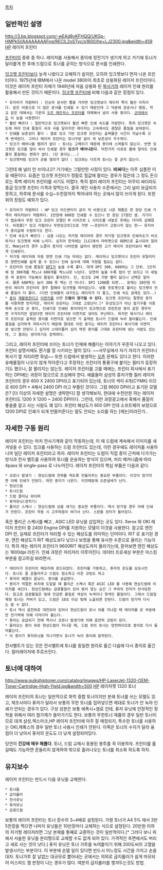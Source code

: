 [[목차]]
== 일반적인 설명 ==
http://3.bp.blogspot.com/-wEAd8vKFHQQ/UKGp-HMPk5I/AAAAAAAAFog/REClL2oSTyc/s1600/hp+LJ2300.jpg&width=459
[[HP]] 레이저 프린터 

[[프린터]]의 종류 중 하나. 레이저를 사용해서 종이에 정전기가 생기게 하고 거기에 토너가 달라붙게 한 후에 드럼으로 토너를 굳히는 방식으로 문서를 인쇄한다. 

[[잉크젯 프린터]]보다 늦게 나왔다고 오해하기 쉽지만, 오히려 잉크젯보다 먼저 나온 프린터이다. 1975년에 IBM에서 나온 model 3800이 최초로 상용화된 레이저 프린터이다. 이것은 레이저 프린터 자체가 1949년에 처음 상용화 된 [[복사기]]의 레이저 인쇄 원리를 활용해서 만든 것이기 때문이다. 
[[잉크젯 프린터]]에 비해 다음과 같은 장점이 있다.

 * 유지비가 저렴하다 : 단순히 문서만 뽑을 거라면 잉크젯보다 레이저 쪽이 훨씬 이득이다. 같은 비용으로 더 많은 문서를 인쇄할 수 있기 때문인데 그 덕분에 관공서나 병원, 학교 같은 데에서는 기존의 [[도트 매트릭스 프린터]]를 대체해서 널리 사용 중이다. [[군대]]에서도 이 놈을 사용한다!
 * 훨씬 빠르다 : 일반적으로 잉크젯보다 훨씬 빠른 인쇄 속도를 자랑한다. 특히 잉크젯은 속도에 따라 인쇄 품질이 극과 극을 달리지만 레이저는 고속에서도 괜찮은 품질을 보여준다.
 * 인쇄물 보존성이 좋다 : 염료 잉크 기반 잉크젯 프린터는 출력물은 시간이 지날수록 크게 변색된다. 그러나 레이저 프린터는 토너구분 없이 색 보존성이 우수하다.
 * 잉크가 배어나올 염려가 없다 : 토너는 고체이기 때문에 종이에 스며들지 않는다. 반면 잉크젯은 잉크를 많이 써서 인쇄할 경우 '''잉크가 배어나온다'''. 마찬가지 이유로 물에 닿아도 인쇄물의 품질에는 변화가 없다. (단 종이는...)
 * 잉크젯처럼 잉크가 굳을 염려가 없다 : 잉크와는 다르게 토너는 잘 굳지 않는다.

그런데 왜 널리 안 쓰이냐고? 거기에는 그럴만한 사정이 있다.  '''비싸다'''는 아주 심플한 이유 때문이다. 요즘은 잉크젯 프린터가 정말로 헐값에 팔리는 경우가 많은데 그 정도 돈으로는 흑백 레이저 프린터를 사기도 어렵다. 특히 컬러 레이저 프린터는 아무리 싸더라도 중급 잉크젯 프린터 가격과 맞먹는다. 결국 개인 사용자 수준에서는 그리 널리 보급되지 못하고, 하루에 문서를 수십~수천장까지 찍어내야 하는 곳에서 많이 쓰이게 된다. 또한 위의 장점도 예외가 있다.

 * 유지비가 저렴하다 : HP 잉크 어드밴티지 같이 저 비용으로 나온 제품은 한 장당 인쇄 가격이 레이저보다 저렴하다. 1만원에 600장 인쇄할 수 있으니 한 장당 17원인 셈. 거기다가 엡손에서 무한 잉크 프린터 모델인 M 시리즈와 L 시리즈를 내놓은 후에는 더더욱 심해졌다. 비정품[* 잉크 리필이나 무한잉크킷]으로 가면 ~~프린터가 고장나지 않는 한~~ 유지비가 종이값에 수렴하기도 한다.
 * 인쇄 속도가 빠르다 : 요즘 나오는 저가형 레이저의 경우 저가형 잉크젯과 인쇄속도가 비슷하거나 잉크젯에 비해 느리다. 심지어 한국에는 [LG]에서 마하젯으로 OEM으로 출시되어 알려진, Memjet의 경우 노즐이 용지의 너비만큼 넓어서 왠만한 고가 레이저 프린터보다 빠르게 인쇄된다.
 * 저가형 레이저에 자동 양면 인쇄 기능 따위는 없다. 레이저나 잉크젯이나 프린터 유틸리티로 양면인쇄를 쉽게 할 수 있으니 인쇄 실수에 대해 걱정할 필요는 없다.
 * 프린터의 인쇄 품질은 [[DPI]]가 높을 수록 좋다. 대개 DPI 300, 600하는 그 단위. 1인치에 점 300개를 찍느냐 600개를 찍느냐로 나뉜다. 당연히 높을 수록 점이 안 보이고 더 세밀한 색 표현이 가능해서 품질이 좋아진다. 단, 잉크도 2배 가량 빨리 닳으니 선택은 알아서. 물론 600찍는 놈이 300 못 찍는 건 아니다. DPI 1200쯤 되면... 문제는 20만원 미만의 레이저 프린터의 경우 잘해야 잉크젯을 따라잡는다. 보통 포토젯으로 불리는 잉크젯이 인쇄 품질이 더 좋다. (다만 인쇄물의 내구도는 레이저가 더 좋고, 인쇄 속도 문제도 있다..)
 * [[종이]] [[재활용]]한다고 [[이면지]]를 쓰면 '''드럼이 망가질 수 있다.''' 잉크젯 프린터는 잘못된 용지를 사용하면 번지지만, 레이저 프린터는 그대로 고장난다.[* 유성잉크가 아닌 필기구를 이용하여 손으로 쓴 종이, 인쇄기로 인쇄된 종이라던가 잉크젯으로 프린트된 종이 같은 경우라면 구겨지지만 않았다면 레이저 프린터에 이면지로 넣어도 무난하다. 하지만 복사기나 레이저 프린터로 출력된 종이를 이면지로 넣으면 기 출력된 토너가 드럼에 녹아 들어붙는다. 인쇄품질을 심각하게 저하시키기 때문에 절대로 이런 용지는 레이저 프린터나 복사기에 이면지로 넣으면 안된다.] 심지어 스테이플러 심이 박힌 종이를 그대로 프린터에 넣는 사람도 있는데, 그 결과는 생각하기도 끔찍하다.

그리고, 레이저 프린터에 쓰이는 토너가 인체에 해롭다는 이야기가 꾸준히 나오고 있다. 프린터 설명서에도 환기를 잘 시키라는 말이 있다. ~~사무실에서 자기 자리가 프린터나 복사기 옆 자리라면 묵념~~ 또한 드럼에서 발생하는 [[오존]] 문제도 있다고 한다. 이러한 유해물질이 나오지 않게 막아준다고 주장하는 프린터의 통풍구에 붙이는 필터가 등장하기도 했으나, 잘 팔리지는 않는듯. 
레이저 프린터를 고를 때에는, 프린터 회사에서 표기하는 DPI에는 과장이 많으므로 조심해야 한다. 예를들어 삼성의 중저가형 컬러 레이저 프린터의 경우 600 X 2400 DPI라고 표기되어 있는데, 토너의 색이 4개(CYMK) 이므로 600 DPI * 4해서 2400 DPI 라고 부풀린 것이다. 그럼 9600 DPI라고 표기된 모델은? [더 이상의 자세한 설명은 생략한다] 잘 생각해보자, 한대에 수천만원 하는 레이저 프린터도 1200 X 1200 ~ 2400 DPI이다. 그런데, 이런 과장광고에서 혹해서 품질이 좋을줄 알고 사는 사람도 꽤 있다. 프린터 해상도가 600 DPI 인데 소프트웨어 보정으로 1200 DPI로 인쇄가 되게 만들어준다는 말도 안되는 소리를 하는 [캐논]이라던가..
== 자세한 구동 원리 == 
레이저 프린터는 마치 전사기계와 같이 작동하는데, 이 때 드럼에 계속해서 이미지를 새겨넣을 수 있다. 잉크를 사용하는 드럼 프린터도 있는데, 이런 경우에도 레이저를 사용하니까 일단 레이저 프린터라고 하자. 
레이저 프린터는 드럼이 직접 종이 근처에 다가가는 방식과 전사 벨트를 사용하여 토너를 운송하는 방식이 있으며, 처리 메커니즘에 따라 4pass 와 single-pass 로 나누어진다. 
레이저 프린터의 핵심 부품은 다음과 같다. 

 * 코로나 발생기 : 현상드럼에 전하를 띄도록 만들어주는 중요한 부품이다. 이것이 망가지면 아예 인쇄가 안된다. 하얀 종이가 나온다. 이것때문에 오존냄새가 난다.
 * 현상드럼 
 * 토너드럼 
 * 드럼 클리닝 와이퍼 
 * 퓨저유닛(정착기)
 * 폴리곤 스캐너 : 현상드럼에 상을 새기는 중요한 부품이다. 역시 망가질 경우 아예 인쇄가 안된다. 프린터 작동 시 고주파음이 여기서 난다. 스핀들 모터가 들어있다.
 
혹은 폴리곤 스케너를 빼고 , ASIC LED 유닛을 삽입하는 곳도 있다. Xerox 와 OKI 레이저 프린터 중 2400 Engine DPI를 지원하는 모델이 이것을 사용한다. 참고로 엔진 DPI 란, 실제로 프린터가 처리할 수 있는 해상도를 의미하는 단어이다. RIT 로 표기된 경우, 엔진 해상도가 RIT 해상도보다 낮으나 보정을 통해 유사한 수준으로 올리는 기능이다. 특히 캐논 레이저 프린터가 9600RIT 해상도까지 올라가는데, 뜯어보면 엔진 해상도는 1600dpi 라든가.
인쇄 과정은 저리저리 이루어진다. 데이터 프로세싱 부분은 마스킹 부분을 참고하길 바라면서.

 * 데이터가 프린터의 메모리에 로드되었다. 프린터를 가동하고, 퓨저의 온도를 상승시킨다. 토너도 좀 흔들어주고 드럼도 청소하고 이온 코팅도 하고
 * 퓨저의 예열이 끝났다. 종이를 공급한다. 
 * 종이가 적절한 위치에 도달할 때 폴리곤 스케너 혹은 ASIC LED 를 사용해 현상드럼에 이미지를 세긴다. 현상드럼에는 감광물질이 있어 빛이 닿는 순간 그 부위의 전자가 반사당한다. 참고로 감광물질은 빛에 민감한 물질로 색상이 녹색이나 청색인 물질이다. 그래서 드럼일체형 토너는 커버가 있고, 드럼은 10초 이상 빛에 노출되면 안된다. 드럼이 망가져 다시는 쓸 수 없다. 
 * 토너 역시 음전하로 대전되어 있어서 현상드럼이 토너 위를 지나갈 때 레이저를 쏜 부분에만 전기력에 의해 다닥다닥 붙는다. 
 * 종이는 공급되기 전에 역시나 코로나 발생기에 의해 음전하 코팅이 된다. 
 * 들어오는 종이 위로 현상드럼이 지나갈 때, 드럼 위의 토너는 양전하이므로 종이로 다시 들러붙는다. 
 * 이 종이가 퓨저유닛을 지나가면서 토너가 녹아 종이에 융착된다. 

전사벨트가 있는 것은 전사벨트에 토너를 동일한 원리로 옮긴 다음에 다시 종이로 옮긴다. 컬러레이저에 주로쓰인다.
== 토너에 대하여 ==
http://www.quikshiptoner.com/catalog/images/HP-LaserJet-1320-OEM-Toner-Cartridge-High-Yield.jpg&width=500
[[HP]] 레이저젯 1320 토너

레이저 프린터의 토너는 일반적으로 화학 중합 토너이지만 분쇄 토너를 쓰는 모델도 있고, 제조사마다 퓨저가 달라서 보통의 무한 토너를 집어넣으면 제대로 토너가 안 녹아 인쇄가 안되는 경우가 있다.
구성 성분은 보통 에폭시+염료 인데, 퓨저 유닛에 안정적인 정착을 위해서 여러 첨가제가 들어가기도 한다. 
보통의 무한토너 제품의 경우 일반 토너이므로 대개 삼성,렉스마크,HP 레이저 프린터에 아주 잘 매칭되지, 특수한 토너를 사용하는 OKI,제록스의 경우 일반 토너 사용시 인쇄가 안된다. 이쪽은 토너의 수지가 달라 융점이 더 낮아서 퓨저의 온도도 더 낮게 설정되어있다.

당연히 '''건강에 매우 해롭다'''. 토너, 드럼 교체시 동봉된 봉투를 꼭 이용하자. 프린터를 옮길때도 가능하면 흔들리지 않게하여 밖으로 흘러나오는 토너를 최소화 하도록 하자.
== 유지보수 ==
레이저 프린터는 반드시 다음 유닛을 교체한다. 

 * 토너들
 * 급지롤러
 * 전사유닛 
 * 퓨저유닛 
 * 감광드럼 

보통의 레이저 프린터는 토너 장수의 3~4배로 설정된다. 가령 토너가 A4 5% 에서 3만 5천장을 찍으면 나머지 유닛들은 10만장마다 교체하는 식으로 설정된다. 20만원 이하의 저가형 레이저라면 그냥 본체를 통째로 교환하는 것이 일반적이다.[* 그러다 보니 위에서 서술한 유닛을 분리형으로 교체할 수도 없게 되어 있다. 가격적인 측면에서도 버리고 새로 사는 것이 낫다.]
퓨저 유닛은 토너 가루를 녹여붙이기 위해 200도씨의 고열을 발생시키는 부분이다. 이 부분에 손댈 일이 있다면 반드시 어느정도 시간을 가지고 손을 대자.
토너가루 잘 날없는 대규모로 뽑아내는 곳에서는 의외로 급지롤러가 쉽게 마모되어 미스피드 잼 판정이 나는 경우가 많다. 여분의 급지롤러를 챙겨두는것도 방법.
